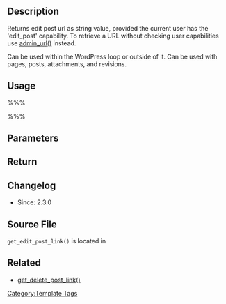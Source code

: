 {{Languages|
{{en|Template Tags/get_edit_post_link}}
{{ja|テンプレートタグ/get_edit_post_link}}
}}
== Description ==
Returns edit post url as string value, provided the current user has the 'edit_post' capability. To retrieve a URL without checking user capabilities use [[Function Reference/admin_url|admin_url()]] instead.

Can be used within the WordPress loop or outside of it. Can be used with pages, posts, attachments, and revisions.

== Usage ==

%%% <?php echo get_edit_post_link( $id, $context ); ?> %%%

== Parameters ==

{{Parameter|id|integer|The post ID|optional}}
{{Parameter|context|string|How to write ampersands. Defaults to 'display'  which will encode as '&amp;amp;'. Passing any other string (including an empty string),  will encode ampersands as '&amp;'.|optional|'display'}}

== Return ==
{{Return|[[Function_Reference/admin_url|admin_url()]]|string|<tt>admin_url()</tt> to edit the post or post_type.}}

== Changelog ==
* Since: 2.3.0

== Source File ==

<tt>get_edit_post_link()</tt> is located in {{Trac|wp-includes/link-template.php}}

== Related ==

{{Edit Link Tags}}

* [[Function_Reference/get_delete_post_link|get_delete_post_link()]]

{{Tag Footer}}

[[Category:Template Tags]]